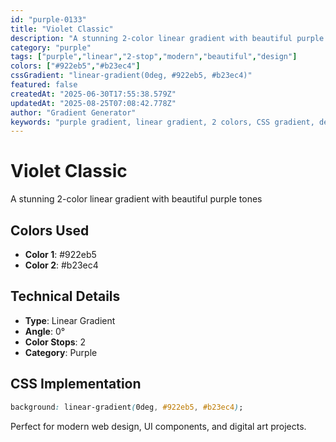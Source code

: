 ```yaml
---
id: "purple-0133"
title: "Violet Classic"
description: "A stunning 2-color linear gradient with beautiful purple tones"
category: "purple"
tags: ["purple","linear","2-stop","modern","beautiful","design"]
colors: ["#922eb5","#b23ec4"]
cssGradient: "linear-gradient(0deg, #922eb5, #b23ec4)"
featured: false
createdAt: "2025-06-30T17:55:38.579Z"
updatedAt: "2025-08-25T07:08:42.778Z"
author: "Gradient Generator"
keywords: "purple gradient, linear gradient, 2 colors, CSS gradient, design, #922eb5, #b23ec4"
---
```


# Violet Classic

A stunning 2-color linear gradient with beautiful purple tones

## Colors Used
- **Color 1**: #922eb5
- **Color 2**: #b23ec4

## Technical Details
- **Type**: Linear Gradient
- **Angle**: 0°
- **Color Stops**: 2
- **Category**: Purple

## CSS Implementation
```css
background: linear-gradient(0deg, #922eb5, #b23ec4);
```

Perfect for modern web design, UI components, and digital art projects.
